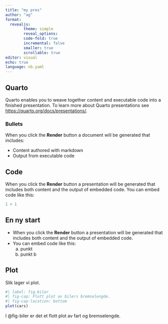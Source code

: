 ```yaml
---
title: "my pres"
author: "ag"
format:
  revealjs:
        theme: simple
        reveal_options:
        code-fold: true
        incremental: false
        smaller: true
        scrollable: true
editor: visual
echo: true 
language: nb.yaml
---
```


## Quarto

Quarto enables you to weave together content and executable code into a finished presentation.
To learn more about Quarto presentations see <https://quarto.org/docs/presentations/>.

### Bullets

When you click the **Render** button a document will be generated that includes:

-   Content authored with markdown
-   Output from executable code

## Code

When you click the **Render** button a presentation will be generated that includes both content and the output of embedded code.
You can embed code like this:

```r
1 + 1
```

## En ny start

-   When you click the **Render** button a presentation will be generated that includes both content and the output of embedded code.
-   You can embed code like this:
    a.  punkt
    b.  punkt b

## Plot

Slik lager vi plot.

```r
#| label: fig-biler
#| fig-cap: Flott plot av bilers bremselengde.
#| fig-cap-location: bottom
plot(cars)
```

I @fig-biler er det et flott plot av fart og bremselengde.
